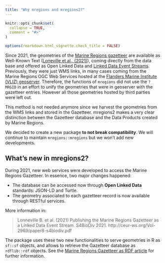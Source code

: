 ```yaml
---
title: "Why mregions and mregions2?"
---
```


```r
knitr::opts_chunk$set(
  collapse = TRUE,
  comment = "#>"
)

options(rmarkdown.html_vignette.check_title = FALSE)
```

Since 2021, the geometries of the [Marine Regions gazetteer](https://marineregions.org/gazetteer.php?p=webservices) are available as Well-Known Text ([Loneville et al., (2021)](http://ceur-ws.org/Vol-2969/paper8-s4biodiv.pdf)), coming directly from the data base and offered as Open Linked Data and [Linked Data Event Streams](https://w3id.org/ldes/specification). Previously, they were just WMS links, in many cases coming from the Marine Regions OGC Web Services hosted at the [Flanders Marine Institute (VLIZ) geoserver](https://geo.vliz.be). Therefore, the functions of `mregions` did not use the `?MRGID` in an effort to unify the geometries that were in geoserver with the gazetteer entries. However all those geometries hosted by third parties were left out.

This method is not needed anymore since we harvest the geometries from the WMS links and stored in the Gazetteer. mregions2 makes a very clear distinction between the Gazetteer database and the Data Products created by Marine Regions.

We decided to create a new package **to not break compatibility**. We will continue to maintain `mregions::mregions` but we won't add new developments.

## What's new in mregions2?

During 2021, new web services were developed to access the Marine Regions Gazetteer. In essence, two major changes happened:

* The database can be accessed now through **Open Linked Data** standards: JSON-LD and Turtle. 
* The geometry associated to each gazetteer record is now available through RESTful services.

More information in: 

> Lonneville B. et al. (2021) Publishing the Marine Regions Gazetteer as a Linked Data Event Stream. S4BioDiv 2021. http://ceur-ws.org/Vol-2969/paper8-s4biodiv.pdf

The  package uses these two new functionalities to serve geometries in R as `sf::sf` objects, and allows to retrieve the Gazetteer database as `rdflib::rdf` objects. See the [Marine Regions Gazetteer as RDF article](https://docs.ropensci.org/mregions2/articles/mregions2-rdf.html) for further information.
